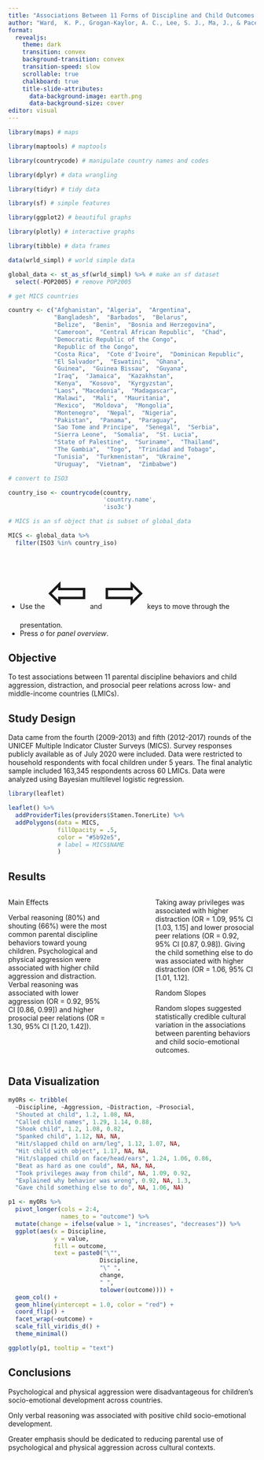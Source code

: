 ```yaml
---
title: "Associations Between 11 Forms of Discipline and Child Outcomes Across 60 Countries" 
author: "Ward,  K. P., Grogan-Kaylor, A. C., Lee, S. J., Ma, J., & Pace, G. T."
format:
  revealjs: 
    theme: dark
    transition: convex
    background-transition: convex
    transition-speed: slow
    scrollable: true
    chalkboard: true
    title-slide-attributes:
      data-background-image: earth.png
      data-background-size: cover
editor: visual
---
```


```r

library(maps) # maps

library(maptools) # maptools

library(countrycode) # manipulate country names and codes

library(dplyr) # data wrangling

library(tidyr) # tidy data

library(sf) # simple features

library(ggplot2) # beautiful graphs

library(plotly) # interactive graphs

library(tibble) # data frames

```

```r

data(wrld_simpl) # world simple data

global_data <- st_as_sf(wrld_simpl) %>% # make an sf dataset
  select(-POP2005) # remove POP2005

# get MICS countries

country <- c("Afghanistan", "Algeria",  "Argentina",  
             "Bangladesh",  "Barbados",  "Belarus",  
             "Belize",  "Benin",  "Bosnia and Herzegovina",  
             "Cameroon",  "Central African Republic",  "Chad",  
             "Democratic Republic of the Congo",  
             "Republic of the Congo",  
             "Costa Rica",  "Cote d'Ivoire",  "Dominican Republic",  
             "El Salvador",  "Eswatini",  "Ghana",  
             "Guinea",  "Guinea Bissau",  "Guyana",  
             "Iraq",  "Jamaica",  "Kazakhstan",  
             "Kenya",  "Kosovo",  "Kyrgyzstan",  
             "Laos", "Macedonia",  "Madagascar",  
             "Malawi",  "Mali",  "Mauritania",  
             "Mexico",  "Moldova",  "Mongolia",  
             "Montenegro",  "Nepal",  "Nigeria",  
             "Pakistan",  "Panama",  "Paraguay",  
             "Sao Tome and Principe",  "Senegal",  "Serbia",  
             "Sierra Leone",  "Somalia",  "St. Lucia",  
             "State of Palestine",  "Suriname",  "Thailand",  
             "The Gambia",  "Togo",  "Trinidad and Tobago",  
             "Tunisia",  "Turkmenistan",  "Ukraine",  
             "Uruguay",  "Vietnam",  "Zimbabwe")

# convert to ISO3

country_iso <- countrycode(country, 
                           'country.name', 
                           'iso3c')

# MICS is an sf object that is subset of global_data

MICS <- global_data %>% 
  filter(ISO3 %in% country_iso)
  
```

* Use the <span style="font-size:100px">&#8678;</span> and <span style="font-size:100px">&#8680;</span> keys to move through the presentation.
* Press *o* for *panel overview*.

## Objective 

To test associations between 11 parental discipline behaviors and child aggression, distraction, and prosocial peer relations across low- and middle-income countries (LMICs).

## Study Design {.smaller}

Data came from the fourth (2009-2013) and fifth (2012-2017) rounds of the UNICEF Multiple Indicator Cluster Surveys (MICS). Survey responses publicly available as of July 2020 were included. Data were restricted to household respondents with focal children under 5 years. The final analytic sample included 163,345 respondents across 60 LMICs. Data were analyzed using Bayesian multilevel logistic regression.

```r

library(leaflet)

leaflet() %>%
  addProviderTiles(providers$Stamen.TonerLite) %>%
  addPolygons(data = MICS, 
              fillOpacity = .5, 
              color = "#5b92e5", 
              # label = MICS$NAME
              )

```


## Results {.smaller}

::: columns
::: {.column width="40%"}

::: {.fragment .highlight-blue}
Main Effects
:::

Verbal reasoning (80%) and shouting (66%) were the most common parental discipline behaviors toward young children. Psychological and physical aggression were associated with higher child aggression and distraction. Verbal reasoning was associated with lower aggression (OR = 0.92, 95% CI \[0.86, 0.99\]) and higher prosocial peer relations (OR = 1.30, 95% CI \[1.20, 1.42\]).
:::

::: {.column width="10%"}
:::

::: {.column width="40%"}
Taking away privileges was associated with higher distraction (OR = 1.09, 95% CI \[1.03, 1.15\] and lower prosocial peer relations (OR = 0.92, 95% CI \[0.87, 0.98\]). Giving the child something else to do was associated with higher distraction (OR = 1.06, 95% CI \[1.01, 1.12\].

::: {.fragment .highlight-blue}
Random Slopes
:::

Random slopes suggested statistically credible cultural variation in the associations between parenting behaviors and child socio-emotional outcomes.
:::
:::

## Data Visualization

```r

myORs <- tribble(
  ~Discipline, ~Aggression, ~Distraction, ~Prosocial,
  "Shouted at child", 1.2, 1.08, NA, 
  "Called child names", 1.29, 1.14, 0.88, 
  "Shook child", 1.2, 1.08, 0.82, 
  "Spanked child", 1.12, NA, NA, 
  "Hit/slapped child on arm/leg", 1.12, 1.07, NA, 
  "Hit child with object", 1.17, NA, NA, 
  "Hit/slapped child on face/head/ears", 1.24, 1.06, 0.86, 
  "Beat as hard as one could", NA, NA, NA, 
  "Took privileges away from child", NA, 1.09, 0.92, 
  "Explained why behavior was wrong", 0.92, NA, 1.3, 
  "Gave child something else to do", NA, 1.06, NA)

p1 <- myORs %>%
  pivot_longer(cols = 2:4,
               names_to = "outcome") %>%
  mutate(change = ifelse(value > 1, "increases", "decreases")) %>%
  ggplot(aes(x = Discipline,
             y = value,
             fill = outcome,
             text = paste0("\"",
                          Discipline, 
                          "\" ",
                          change,
                          " ",
                          tolower(outcome)))) +
  geom_col() +
  geom_hline(yintercept = 1.0, color = "red") +
  coord_flip() +
  facet_wrap(~outcome) +
  scale_fill_viridis_d() +
  theme_minimal()

ggplotly(p1, tooltip = "text")


```


## Conclusions

::: {.fragment .highlight-current-red}
Psychological and physical aggression were disadvantageous for children's socio-emotional development across countries. 
:::
::: {.fragment .highlight-current-green}
Only verbal reasoning was associated with positive child socio-emotional development. 
:::
::: {.fragment .highlight-blue}
Greater emphasis should be dedicated to reducing parental use of psychological and physical aggression across cultural contexts.
:::
